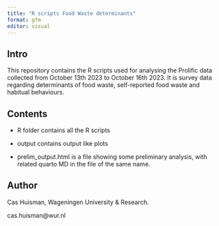 ```yaml
---
title: "R scripts Food Waste determinants"
format: gfm
editor: visual
---
```


## Intro

This repository contains the R scripts used for analysing the Prolific data collected from October 13th 2023 to October 16th 2023. It is survey data regarding determinants of food waste, self-reported food waste and habitual behaviours.

## Contents

-   R folder contains all the R scripts

-   output contains output like plots

-   prelim_output.html is a file showing some preliminary analysis, with related quarto MD in the file of the same name.

## Author

Cas Huisman, Wageningen University & Research.

cas.huisman\@wur.nl
